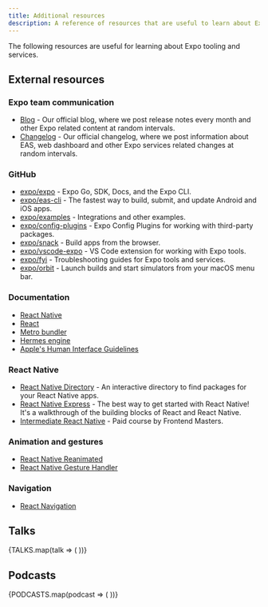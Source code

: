 ```yaml
---
title: Additional resources
description: A reference of resources that are useful to learn about Expo tooling and services.
---
```



The following resources are useful for learning about Expo tooling and services.

## External resources

### Expo team communication

- [Blog](https://expo.dev/blog) - Our official blog, where we post release notes every month and other Expo related content at random intervals.
- [Changelog](https://expo.dev/changelog) - Our official changelog, where we post information about EAS, web dashboard and other Expo services related changes at random intervals.

### GitHub

- [expo/expo](https://github.com/expo/expo) - Expo Go, SDK, Docs, and the Expo CLI.
- [expo/eas-cli](https://github.com/expo/eas-cli) - The fastest way to build, submit, and update Android and iOS apps.
- [expo/examples](https://github.com/expo/examples) - Integrations and other examples.
- [expo/config-plugins](https://github.com/expo/config-plugins) - Expo Config Plugins for working with third-party packages.
- [expo/snack](https://github.com/expo/snack) - Build apps from the browser.
- [expo/vscode-expo](https://github.com/expo/vscode-expo) - VS Code extension for working with Expo tools.
- [expo/fyi](https://github.com/expo/fyi) - Troubleshooting guides for Expo tools and services.
- [expo/orbit](https://github.com/expo/orbit) - Launch builds and start simulators from your macOS menu bar.

### Documentation

- [React Native](https://reactnative.dev/docs/getting-started)
- [React](https://react.dev/learn)
- [Metro bundler](https://metrobundler.dev/)
- [Hermes engine](https://hermesengine.dev/)
- [Apple's Human Interface Guidelines](https://developer.apple.com/design/human-interface-guidelines/guidelines/overview/)

### React Native

- [React Native Directory](https://reactnative.directory/) - An interactive directory to find packages for your React Native apps.
- [React Native Express](http://www.reactnativeexpress.com/) - The best way to get started with React Native! It's a walkthrough of the building blocks of React and React Native.
- [Intermediate React Native](https://frontendmasters.com/courses/intermediate-react-native/) - Paid course by Frontend Masters.

### Animation and gestures

- [React Native Reanimated](/versions/latest/sdk/reanimated/)
- [React Native Gesture Handler](/versions/latest/sdk/gesture-handler/)

### Navigation

- [React Navigation](https://reactnavigation.org/)

## Talks

<TalkGridWrapper>
  {TALKS.map(talk => (
    <TalkGridCell key={talk.videoId} {...talk} />
  ))}
</TalkGridWrapper>

## Podcasts

<TalkGridWrapper>
  {PODCASTS.map(podcast => (
    <TalkGridCell key={podcast.videoId} {...podcast} />
  ))}
</TalkGridWrapper>
